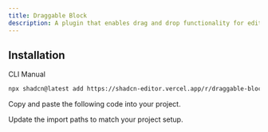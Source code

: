 ```yaml
---
title: Draggable Block
description: A plugin that enables drag and drop functionality for editor blocks.
---
```


<ComponentPreview
  name="draggable-block-plugin-demo"
  className="[&_.preview>[data-orientation=vertical]]:sm:max-w-[70%]"
  description="A plugin that enables drag and drop functionality for editor blocks."
/>

## Installation

<Tabs defaultValue="cli">

<TabsList>
  <TabsTrigger value="cli">CLI</TabsTrigger>
  <TabsTrigger value="manual">Manual</TabsTrigger>
</TabsList>

<TabsContent value="cli">

```bash
npx shadcn@latest add https://shadcn-editor.vercel.app/r/draggable-block-plugin.json
```

</TabsContent>

<TabsContent value="manual">

<Steps>

<Step>Copy and paste the following code into your project.</Step>

<ComponentSource name="draggable-block-plugin" />

<Step>Update the import paths to match your project setup.</Step>

</Steps>

</TabsContent>

</Tabs>

